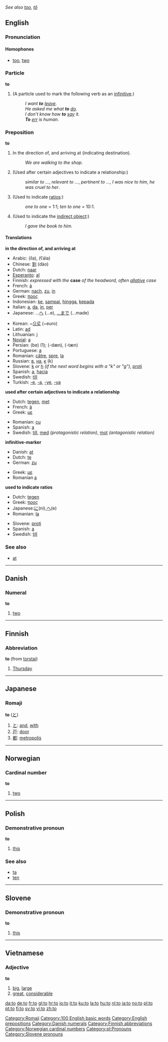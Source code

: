 ''See also [[too]], [[tő]]''
==English==

{{rank|the|of|and|4|to|in|I|that}}

===Pronunciation===

====Homophones====
*[[too]], [[two]]

===Particle===
'''to'''
# (A particle used to mark the following verb as an [[infinitive]].)
#:''I want '''to''' [[leave]].''
#:''He asked me what '''to''' [[do]].''
#:''I don’t know how '''to''' [[say]] it.''
#:'''''To''' [[err]] is human.''

===Preposition===
'''to'''
# In the direction of, and arriving at (indicating destination).
#: ''We are walking to the shop.''
# (Used after certain adjectives to indicate a relationship:)
#:''similar to ...'', ''relevant to ...'', ''pertinent to ...'', ''I was nice to him'', ''he was cruel to her''.
# (Used to indicate [[ratio]]s:)
#:''one to one'' = 1:1; ''ten to one'' = 10:1.
# (Used to indicate the [[indirect object]]:)
#:''I gave the book to him.''

====Translations====
'''in the direction of, and arriving at'''
{{top}}
*Arabic: {{ARchar|[[الى]]}} (íla), {{ARchar|[[على|عَلى]]}} (ʕála)
*Chinese: [[到]] (dào)
*Dutch: [[naar]]
*[[Esperanto]]: [[al]]
*Finnish: ''expressed with the'' '''case''' ''of the headword, often [[allative]] case''
*French: [[à]]
*German: [[nach]], [[zu]], [[in]]
*Greek: [[προς]]
*Indonesian: [[ke]], [[sampai]], [[hingga]], [[kepada]]
*Italian: [[a#Italian|a]], [[da]], [[in#italian|in]], [[per#Italian|per]]
*Japanese: ...[[へ]] (...e), [[...まで]] (...made)
{{mid}}
*Korean: ~[[으로]] (~euro)
*Latin: [[ad]]
*Lithuanian: [[į]]
*[[Novial]]: [[a]]
*Persian: {{FAchar|[[به|بِه]]}} (be) (1); {{FAchar|[[دن|دَن]]}} (-dæn), {{FAchar|[[تن|تَن]]}} (-tæn)
*Portuguese: [[a#Portuguese|a]]
*Romanian: [[către]], [[spre]], [[la]]
*Russian: [[в#Russian|в]], [[на#Russian|на]], [[к#Russian|к]] (k)
*Slovene: [[k]] ''or'' [[h]] ''(if the next word begins with a "k" or "g")'', [[proti]]
*Spanish: [[a#Spanish|a]], [[hacia]]
*Swedish: [[till#Swedish|till]]
*Turkish: [[-e]], [[-a]], [[-ye]], [[-ya]]
{{bottom}}

'''used after certain adjectives to indicate a relationship'''
{{top}}
*Dutch: [[tegen]], [[met]]
*French: [[à]]
*Greek: [[με]]
{{mid}}
*Romanian: [[cu]]
*Spanish: [[a#Spanish|a]]
*Swedish: [[till]], [[med]] ''(protagonistic relation)'', [[mot]] ''(antagonistic relation)''
{{bottom}}

'''infinitive-marker'''
{{top}}
*Danish: [[at]]
*Dutch: [[te]]
*German: [[zu]]
{{mid}}
*Greek: [[με]]
*Romanian [[a]]
{{bottom}}

'''used to indicate ratios'''
{{top}}
*Dutch: [[tegen]]
*Greek: [[προς]]
*Japanese:[[に]](ni),[[へ]](e)
*Romanian: [[la]]
{{mid}}
*Slovene: [[proti]]
*Spanish: [[a]]
*Swedish: [[till]]
{{bottom}}

===See also===
*[[at]]

----

==Danish==

===Numeral===
'''to'''
# [[two]]

----

==Finnish==

===Abbreviation===
'''to''' (from [[torstai]])
# [[Thursday]]

----

==Japanese==

===Romaji===
'''to''' ([[と]])
# [[と]]: [[and]], [[with]]
# [[戸]]: [[door]]
# [[都]]: [[metropolis]]

[[Category:Romaji]]

----

==Norwegian==

===Cardinal number===
'''to'''
#[[two]]

----

==Polish==

===Demonstrative pronoun===
'''to'''
# [[this]]

===See also===
* [[ta#Polish|ta]]
* [[ten#Polish|ten]]


----

==Slovene==

===Demonstrative pronoun===
'''to''' {{n}}
# [[this]]

----

==Vietnamese==

===Adjective===
'''to'''
# [[big]], [[large]]
# [[great]], [[considerable]]

[[Category:100 English basic words]]
[[Category:English prepositions]]
[[Category:Danish numerals]]
[[Category:Finnish abbreviations]]
[[Category:Norwegian cardinal numbers]]
[[Category:pl:Pronouns]]
[[Category:Slovene pronouns]]

[[da:to]]
[[de:to]]
[[fr:to]]
[[gl:to]]
[[hr:to]]
[[io:to]]
[[it:to]]
[[ku:to]]
[[la:to]]
[[hu:to]]
[[nl:to]]
[[ja:to]]
[[no:to]]
[[pl:to]]
[[pt:to]]
[[fi:to]]
[[sv:to]]
[[vi:to]]
[[zh:to]]